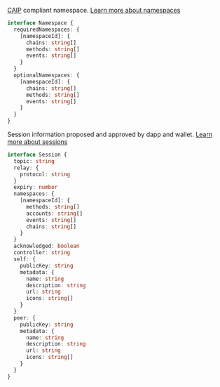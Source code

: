 [CAIP](https://github.com/ChainAgnostic/CAIPs) compliant namespace. [Learn more about namespaces](../../../../specs/clients/sign/namespaces)

```ts
interface Namespace {
  requiredNamespaces: {
    [namespaceId]: {
      chains: string[]
      methods: string[]
      events: string[]
    }
  }
  optionalNamespaces: {
    [namespaceId]: {
      chains: string[]
      methods: string[]
      events: string[]
    }
  }
}
```

Session information proposed and approved by dapp and wallet. [Learn more about sessions](../../../../specs/clients/sign/data-structures#session)

```ts
interface Session {
  topic: string
  relay: {
    protocol: string
  }
  expiry: number
  namespaces: {
    [namespaceId]: {
      methods: string[]
      accounts: string[]
      events: string[]
      chains: string[]
    }
  }
  acknowledged: boolean
  controller: string
  self: {
    publicKey: string
    metadata: {
      name: string
      description: string
      url: string
      icons: string[]
    }
  }
  peer: {
    publicKey: string
    metadata: {
      name: string
      description: string
      url: string
      icons: string[]
    }
  }
}
```
